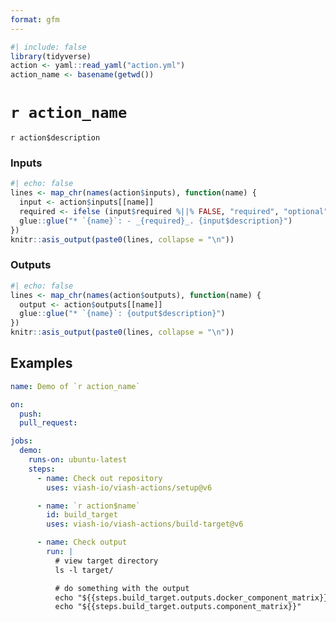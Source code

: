 ```yaml
---
format: gfm
---
```


```r
#| include: false
library(tidyverse)
action <- yaml::read_yaml("action.yml")
action_name <- basename(getwd())
```

# `r action_name`

<!--
DO NOT EDIT THIS FILE MANUALLY!
This README was generated by running `make`
-->

`r action$description`

### Inputs

```r
#| echo: false
lines <- map_chr(names(action$inputs), function(name) {
  input <- action$inputs[[name]]
  required <- ifelse (input$required %||% FALSE, "required", "optional")
  glue::glue("* `{name}`: - _{required}_. {input$description}")
})
knitr::asis_output(paste0(lines, collapse = "\n"))
```

### Outputs

```r
#| echo: false
lines <- map_chr(names(action$outputs), function(name) {
  output <- action$outputs[[name]]
  glue::glue("* `{name}`: {output$description}")
})
knitr::asis_output(paste0(lines, collapse = "\n"))
```

## Examples

```yaml
name: Demo of `r action_name`

on:
  push:
  pull_request:

jobs:
  demo:
    runs-on: ubuntu-latest
    steps:
      - name: Check out repository
        uses: viash-io/viash-actions/setup@v6

      - name: `r action$name`
        id: build_target
        uses: viash-io/viash-actions/build-target@v6

      - name: Check output
        run: |
          # view target directory
          ls -l target/

          # do something with the output
          echo "${{steps.build_target.outputs.docker_component_matrix}}"
          echo "${{steps.build_target.outputs.component_matrix}}"
```
